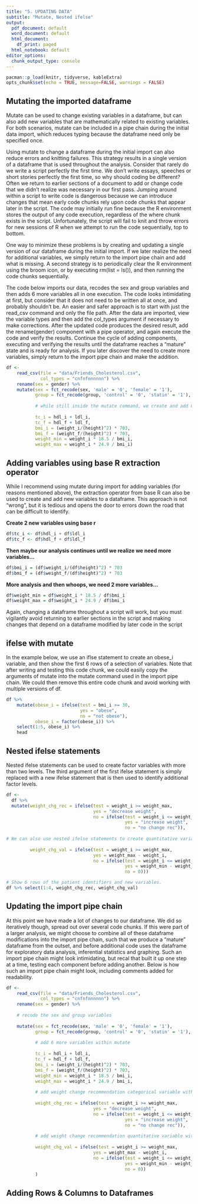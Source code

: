 ```yaml
---
title: "5. UPDATING DATA"
subtitle: "Mutate, Nested ifelse"
output:
  pdf_document: default
  word_document: default
  html_document:
    df_print: paged
  html_notebook: default
editor_options:
  chunk_output_type: console
---
```


```r
pacman::p_load(knitr, tidyverse, kableExtra)
opts_chunk$set(echo = TRUE, message=FALSE, warnings = FALSE)
```

## Mutating the imported dataframe

Mutate can be used to change existing variables in a dataframe, but can also add new variables that are mathematically related to existing variables. For both scenarios, mutate can be included in a pipe chain during the initial data import, which reduces typing because the dataframe need only be specified once. 

Using mutate to change a dataframe during the initial import can also reduce errors and knitting failures. This strategy results in a single version of a dataframe that is used throughout the analysis. Consider that rarely do we write a script perfectly the first time. We don't write essays, speeches or short stories perfectly the first time, so why should coding be different? Often we return to earlier sections of a document to add or change code that we didn't realize was necessary in our first pass. Jumping around within a script to write code is dangerous because we can introduce changes that mean early code chunks rely upon code chunks that appear later in the script. The code may initially run fine because the R environment stores the output of any code execution, regardless of the where chunk exists in the script. Unfortunately, the script will fail to knit and throw errors for new sessions of R when we attempt to run the code sequentially, top to bottom. 

One way to minimize these problems is by creating and updating a single version of our dataframe during the initial import. If we later realize the need for additional variables, we simply return to the import pipe chain and add what is missing. A second strategy is to periodically clear the R environment using the broom icon, or by executing rm(list = ls()), and then running the code chunks sequentially.

The code below imports our data, recodes the sex and group variables and then adds 6 more variables all in one execution. The code looks intimidating at first, but consider that it does not need to be written all at once, and probably shouldn't be. An easier and safer approach is to start with just the read_csv command and only the file path. After the data are imported, view the variable types and then add the col_types argument if necessary to make corrections. After the updated code produces the desired result, add the rename(gender) component with a pipe operator, and again execute the code and verify the results. Continue the cycle of adding components, executing and verifying the results until the dataframe reaches a "mature" state and is ready for analysis. If you later discover the need to create more variables, simply return to the import pipe chain and make the addition.

```r
df <- 
    read_csv(file = "data/Friends_Cholesterol.csv",
             col_types = "cnfnfnnnnnn") %>%
    rename(sex = gender) %>%
    mutate(sex = fct_recode(sex, 'male' = '0', 'female' = '1'),
           group = fct_recode(group, 'control' = '0', 'statin' = '1'),
           
           # while still inside the mutate command, we create and add 6 more variables
           
           tc_i = hdl_i + ldl_i,
           tc_f = hdl_f + ldl_f,
           bmi_i = (weight_i/(height)^2) * 703,
           bmi_f = (weight_f/(height)^2) * 703,
           weight_min = weight_i * 18.5 / bmi_i,
           weight_max = weight_i * 24.9 / bmi_i)
```


## Adding variables using base R extraction operator

While I recommend using mutate during import for adding variables (for reasons mentioned above), the extraction operator from base R can also be used to create and add new variables to a dataframe. This approach is not "wrong", but it is tedious and opens the door to errors down the road that can be difficult to identify.

**Create 2 new variables using base r**

```r
df$tc_i <- df$hdl_i + df$ldl_i
df$tc_f <- df$hdl_f + df$ldl_f
```

**Then maybe our analysis continues until we realize we need more variables...**

```r
df$bmi_i = (df$weight_i/(df$height)^2) * 703
df$bmi_f = (df$weight_f/(df$height)^2) * 703
```

**More analysis and then whoops, we need 2 more variables...**

```r
df$weight_min = df$weight_i * 18.5 / df$bmi_i
df$weight_max = df$weight_i * 24.9 / df$bmi_i
```

Again, changing a dataframe throughout a script will work, but you must vigilantly avoid returning to earlier sections in the script and making changes that depend on a dataframe modified by later code in the script

## ifelse with mutate

In the example below, we use an iflse statement to create an obese_i variable, and then show the first 6 rows of a selection of variables. Note that after writing and testing this code chunk, we could easily copy the arguments of mutate into the mutate command used in the import pipe chain. We could then remove this entire code chunk and avoid working with multiple versions of df.

```r
df %>% 
    mutate(obese_i = ifelse(test = bmi_i >= 30,
                            yes = "obese",
                            no = "not obese"),
           obese_i = factor(obese_i)) %>% 
    select(1:5, obese_i) %>%
    head
```

## Nested ifelse statements

Nested ifelse statements can be used to create factor variables with more than two levels. The third argument of the first ifelse statement is simply replaced with a new ifelse statement that is then used to identify additional factor levels. 

```r
df <- 
  df %>%
  mutate(weight_chg_rec = ifelse(test = weight_i >= weight_max, 
                                 yes = "decrease weight",
                                 no = ifelse(test = weight_i <= weight_min,
                                             yes = "increase weight",
                                             no = "no change rec")),
         
# We can also use nested ifelse statements to create quantitative variables as shown below
    
         weight_chg_val = ifelse(test = weight_i >= weight_max,
                                 yes = weight_max - weight_i,
                                 no = ifelse(test = weight_i <= weight_min,
                                             yes = weight_min - weight_i,
                                             no = 0)))

# Show 6 rows of the patient identifiers and new variables.
df %>% select(1:4, weight_chg_rec, weight_chg_val)
```

## Updating the import pipe chain

At this point we have made a lot of changes to our dataframe. We did so iteratively though, spread out over several code chunks. If this were part of a larger analysis, we might choose to combine all of these dataframe modifications into the import pipe chain, such that we produce a "mature" dataframe from the outset, and before additional code uses the dataframe for exploratory data analysis, inferential statistics and graphing. Such an import pipe chain might look intimidating, but recal that built it up one step at a time, testing each component before adding another. Below is how such an import pipe chain might look, including comments added for readability.

```r
df <- 
    read_csv(file = "data/Friends_Cholesterol.csv",
             col_types = "cnfnfnnnnnn") %>%
    rename(sex = gender) %>%
    
    # recode the sex and group variables
    
    mutate(sex = fct_recode(sex, 'male' = '0', 'female' = '1'),
           group = fct_recode(group, 'control' = '0', 'statin' = '1'),
           
           # add 6 more variables within mutate
           
           tc_i = hdl_i + ldl_i,
           tc_f = hdl_f + ldl_f,
           bmi_i = (weight_i/(height)^2) * 703,
           bmi_f = (weight_f/(height)^2) * 703,
           weight_min = weight_i * 18.5 / bmi_i,
           weight_max = weight_i * 24.9 / bmi_i,
           
           # add weight change recommendation categorical variable within mutate
           
           weight_chg_rec = ifelse(test = weight_i >= weight_max, 
                                 yes = "decrease weight",
                                 no = ifelse(test = weight_i <= weight_min,
                                             yes = "increase weight",
                                             no = "no change rec")),
           
           # add weight change recommendation quantitative variable within mutate
           
           weight_chg_val = ifelse(test = weight_i >= weight_max,
                                 yes = weight_max - weight_i,
                                 no = ifelse(test = weight_i <= weight_min,
                                             yes = weight_min - weight_i,
                                             no = 0))
           )
```


## Adding Rows & Columns to Dataframes